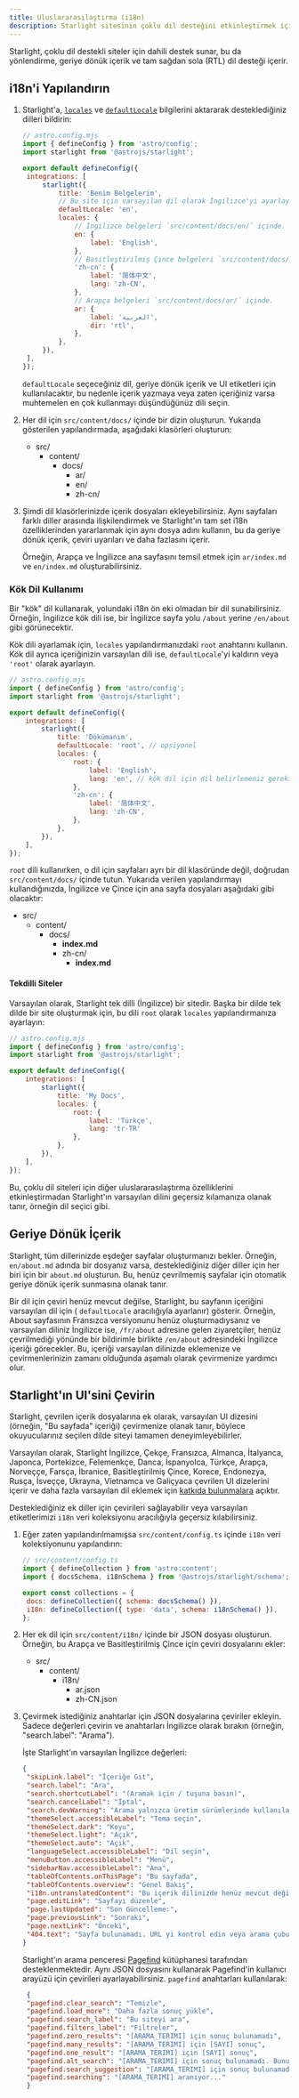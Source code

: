 ```yaml
---
title: Uluslararasılaştırma (i18n)
description: Starlight sitesinin çoklu dil desteğini etkinleştirmek için nasıl yapılandırılacağını öğrenin.
---
```



Starlight, çoklu dil destekli siteler için dahili destek sunar, bu da yönlendirme, geriye dönük içerik ve tam sağdan sola (RTL) dil desteği içerir.

## i18n'i Yapılandırın

1. Starlight'a, [`locales`](/reference/configuration/#locales) ve [`defaultLocale`](/reference/configuration/#defaultlocale) bilgilerini aktararak desteklediğiniz dilleri bildirin:

   ```js
   // astro.config.mjs
   import { defineConfig } from 'astro/config';
   import starlight from '@astrojs/starlight';

   export default defineConfig({
   	integrations: [
   		starlight({
   			title: 'Benim Belgelerim',
   			// Bu site için varsayılan dil olarak İngilizce'yi ayarlayın.
   			defaultLocale: 'en',
   			locales: {
   				// İngilizce belgeleri `src/content/docs/en/` içinde.
   				en: {
   					label: 'English',
   				},
   				// Basitleştirilmiş Çince belgeleri `src/content/docs/zh-cn/` içinde.
   				'zh-cn': {
   					label: '简体中文',
   					lang: 'zh-CN',
   				},
   				// Arapça belgeleri `src/content/docs/ar/` içinde.
   				ar: {
   					label: 'العربية',
   					dir: 'rtl',
   				},
   			},
   		}),
   	],
   });
   ```

   `defaultLocale` seçeceğiniz dil, geriye dönük içerik ve UI etiketleri için kullanılacaktır, bu nedenle içerik yazmaya veya zaten içeriğiniz varsa muhtemelen en çok kullanmayı düşündüğünüz dili seçin.

2. Her dil için `src/content/docs/` içinde bir dizin oluşturun. 
   Yukarıda gösterilen yapılandırmada, aşağıdaki klasörleri oluşturun:

   <FileTree>

   - src/
     - content/
       - docs/
         - ar/
         - en/
         - zh-cn/

   </FileTree>

3. Şimdi dil klasörlerinizde içerik dosyaları ekleyebilirsiniz. Aynı sayfaları farklı diller arasında ilişkilendirmek ve Starlight'ın tam set i18n özelliklerinden yararlanmak için aynı dosya adını kullanın, bu da geriye dönük içerik, çeviri uyarıları ve daha fazlasını içerir.

   Örneğin, Arapça ve İngilizce ana sayfasını temsil etmek için `ar/index.md` ve `en/index.md` oluşturabilirsiniz.

### Kök Dil Kullanımı

Bir "kök" dil kullanarak, yolundaki i18n ön eki olmadan bir dil sunabilirsiniz. Örneğin, İngilizce kök dili ise, bir İngilizce sayfa yolu `/about` yerine `/en/about` gibi görünecektir.

Kök dili ayarlamak için, `locales` yapılandırmanızdaki `root` anahtarını kullanın. Kök dil ayrıca içeriğinizin varsayılan dili ise, `defaultLocale`'yi kaldırın veya `'root'` olarak ayarlayın.

```js
// astro.config.mjs
import { defineConfig } from 'astro/config';
import starlight from '@astrojs/starlight';

export default defineConfig({
	integrations: [
		starlight({
			title: 'Dökümanım',
			defaultLocale: 'root', // opsiyonel
			locales: {
				root: {
					label: 'English',
					lang: 'en', // kök dil için dil belirlemeniz gerekiyor
				},
				'zh-cn': {
					label: '简体中文',
					lang: 'zh-CN',
				},
			},
		}),
	],
});
```

`root` dili kullanırken, o dil için sayfaları ayrı bir dil klasöründe değil, doğrudan `src/content/docs/` içinde tutun. Yukarıda verilen yapılandırmayı kullandığınızda, İngilizce ve Çince için ana sayfa dosyaları aşağıdaki gibi olacaktır:

<FileTree>

- src/
  - content/
    - docs/
      - **index.md**
      - zh-cn/
        - **index.md**

</FileTree>

#### Tekdilli Siteler

Varsayılan olarak, Starlight tek dilli (İngilizce) bir sitedir. Başka bir dilde tek dilde bir site oluşturmak için, bu dili `root` olarak `locales` yapılandırmanıza ayarlayın:

```js
// astro.config.mjs
import { defineConfig } from 'astro/config';
import starlight from '@astrojs/starlight';

export default defineConfig({
	integrations: [
		starlight({
			title: 'My Docs',
			locales: {
				root: {
					label: 'Türkçe',
        			lang: 'tr-TR'
				},
			},
		}),
	],
});
```

Bu, çoklu dil siteleri için diğer uluslararasılaştırma özelliklerini etkinleştirmadan Starlight'ın varsayılan dilini geçersiz kılamanıza olanak tanır, örneğin dil seçici gibi.

## Geriye Dönük İçerik

Starlight, tüm dillerinizde eşdeğer sayfalar oluşturmanızı bekler. Örneğin, `en/about.md` adında bir dosyanız varsa, desteklediğiniz diğer diller için her biri için bir `about.md` oluşturun. Bu, henüz çevrilmemiş sayfalar için otomatik geriye dönük içerik sunmasına olanak tanır.

Bir dil için çeviri henüz mevcut değilse, Starlight, bu sayfanın içeriğini varsayılan dil için ( `defaultLocale` aracılığıyla ayarlanır) gösterir. Örneğin, About sayfasının Fransızca versiyonunu henüz oluşturmadıysanız ve varsayılan diliniz İngilizce ise, `/fr/about` adresine gelen ziyaretçiler, henüz çevrilmediği yönünde bir bildirimle birlikte `/en/about` adresindeki İngilizce içeriği görecekler. Bu, içeriği varsayılan dilinizde eklemenize ve çevirmenlerinizin zamanı olduğunda aşamalı olarak çevirmenize yardımcı olur.

## Starlight'ın UI'sini Çevirin

Starlight, çevrilen içerik dosyalarına ek olarak, varsayılan UI dizesini (örneğin, "Bu sayfada" içeriği) çevirmenize olanak tanır, böylece okuyucularınız seçilen dilde siteyi tamamen deneyimleyebilirler.

Varsayılan olarak, Starlight İngilizce, Çekçe, Fransızca, Almanca, İtalyanca, Japonca, Portekizce, Felemenkçe, Danca, İspanyolca, Türkçe, Arapça, Norveççe, Farsça, İbranice, Basitleştirilmiş Çince, Korece, Endonezya, Rusça, İsveççe, Ukrayna, Vietnamca ve Galiçyaca çevrilen UI dizelerini içerir ve daha fazla varsayılan dil eklemek için [katkıda bulunmalara](https://github.com/withastro/starlight/blob/main/CONTRIBUTING.md) açıktır.

Desteklediğiniz ek diller için çevirileri sağlayabilir veya varsayılan etiketlerimizi `i18n` veri koleksiyonu aracılığıyla geçersiz kılabilirsiniz.

1. Eğer zaten yapılandırılmamışsa `src/content/config.ts` içinde `i18n` veri koleksiyonunu yapılandırın:

   ```js
   // src/content/config.ts
   import { defineCollection } from 'astro:content';
   import { docsSchema, i18nSchema } from '@astrojs/starlight/schema';

   export const collections = {
   	docs: defineCollection({ schema: docsSchema() }),
   	i18n: defineCollection({ type: 'data', schema: i18nSchema() }),
   };
   ```

2. Her ek dil için `src/content/i18n/` içinde bir JSON dosyası oluşturun. Örneğin, bu Arapça ve Basitleştirilmiş Çince için çeviri dosyalarını ekler:

   <FileTree>

   - src/
     - content/
       - i18n/
         - ar.json
         - zh-CN.json

   </FileTree>

3. Çevirmek istediğiniz anahtarlar için JSON dosyalarına çeviriler ekleyin. Sadece değerleri çevirin ve anahtarları İngilizce olarak bırakın (örneğin, "search.label": "Arama").

   İşte Starlight'ın varsayılan İngilizce değerleri:

   ```json
   {
   	"skipLink.label": "İçeriğe Git",
   	"search.label": "Ara",
   	"search.shortcutLabel": "(Aramak için / tuşuna basın)",
   	"search.cancelLabel": "İptal",
   	"search.devWarning": "Arama yalnızca üretim sürümlerinde kullanılabilir. \nYerel olarak test etmek için siteyi oluşturup önizlemeyi deneyin.",
   	"themeSelect.accessibleLabel": "Tema seçin",
   	"themeSelect.dark": "Koyu",
   	"themeSelect.light": "Açık",
   	"themeSelect.auto": "Açık",
   	"languageSelect.accessibleLabel": "Dil seçin",
   	"menuButton.accessibleLabel": "Menü",
   	"sidebarNav.accessibleLabel": "Ana",
   	"tableOfContents.onThisPage": "Bu sayfada",
   	"tableOfContents.overview": "Genel Bakış",
   	"i18n.untranslatedContent": "Bu içerik dilinizde henüz mevcut değil.",
   	"page.editLink": "Sayfayı düzenle",
   	"page.lastUpdated": "Son Güncelleme:",
   	"page.previousLink": "Sonraki",
   	"page.nextLink": "Önceki",
   	"404.text": "Sayfa bulunamadı. URL yi kontrol edin veya arama çubuğunu deneyin."
   }
   ```

	Starlight'ın arama penceresi [Pagefind](https://pagefind.app/) kütüphanesi tarafından desteklenmektedir.
	Aynı JSON dosyasını kullanarak Pagefind'in kullanıcı arayüzü için çevirileri ayarlayabilirsiniz. `pagefind` anahtarları kullanılarak:

   ```json
	{
	"pagefind.clear_search": "Temizle",
	"pagefind.load_more": "Daha fazla sonuç yükle",
	"pagefind.search_label": "Bu siteyi ara",
	"pagefind.filters_label": "Filtreler",
	"pagefind.zero_results": "[ARAMA_TERIMI] için sonuç bulunamadı",
	"pagefind.many_results": "[ARAMA_TERIMI] için [SAYI] sonuç",
	"pagefind.one_result": "[ARAMA_TERIMI] için [SAYI] sonuç",
	"pagefind.alt_search": "[ARAMA_TERIMI] için sonuç bulunamadı. Bunun yerine [FARKLI_TERIM] sonuçları gösteriliyor",
	"pagefind.search_suggestion": "[ARAMA_TERIMI] için sonuç bulunamadı. Aşağıdaki aramalardan birini deneyin:",
	"pagefind.searching": "[ARAMA_TERIMI] aranıyor..."
	}

   ```
